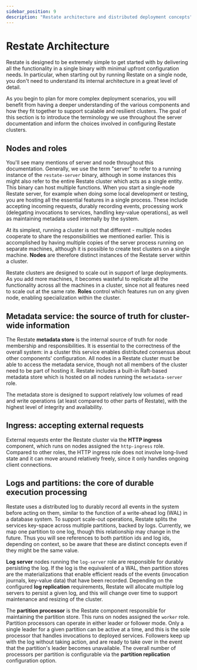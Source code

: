 ```yaml
---
sidebar_position: 9
description: "Restate architecture and distributed deployment concepts"
---
```


# Restate Architecture

Restate is designed to be extremely simple to get started with by delivering all the functionality in a single binary with minimal upfront configuration needs. In particular, when starting out by running Restate on a single node, you don't need to understand its internal architecture in a great level of detail.

As you begin to plan for more complex deployment scenarios, you will benefit from having a deeper understanding of the various components and how they fit together to support scalable and resilient clusters. The goal of this section is to introduce the terminology we use throughout the server documentation and inform the choices involved in configuring Restate clusters.

## Nodes and roles

You'll see many mentions of server and node throughout this documentation. Generally, we use the term "server" to refer to a running instance of the `restate-server` binary, although in some instances this might also refer to the entire Restate cluster which acts as a single entity. This binary can host multiple functions. When you start a single-node Restate server, for example when doing some local development or testing, you are hosting all the essential features in a single process. These include accepting incoming requests, durably recording events, processing work (delegating invocations to services, handling key-value operations), as well as maintaining metadata used internally by the system.

At its simplest, running a cluster is not that different - multiple nodes cooperate to share the responsibilities we mentioned earlier. This is accomplished by having multiple copies of the server process running on separate machines, although it is possible to create test clusters on a single machine. **Nodes** are therefore distinct instances of the Restate server within a cluster.

Restate clusters are designed to scale out in support of large deployments. As you add more machines, it becomes wasteful to replicate all the functionality across all the machines in a cluster, since not all features need to scale out at the same rate. **Roles** control which features run on any given node, enabling specialization within the cluster.

## Metadata service: the source of truth for cluster-wide information

The Restate **metadata store** is the internal source of truth for node membership and responsibilities. It is essential to the correctness of the overall system: in a cluster this service enables distributed consensus about other components' configuration. All nodes in a Restate cluster must be able to access the metadata service, though not all members of the cluster need to be part of hosting it. Restate includes a built-in Raft-based metadata store which is hosted on all nodes running the `metadata-server` role.

The metadata store is designed to support relatively low volumes of read and write operations (at least compared to other parts of Restate), with the highest level of integrity and availability.

## Ingress: accepting external requests

External requests enter the Restate cluster via the **HTTP ingress** component, which runs on nodes assigned the `http-ingress` role. Compared to other roles, the HTTP ingress role does not involve long-lived state and it can move around relatively freely, since it only handles ongoing client connections.

## Logs and partitions: the core of durable execution processing

Restate uses a distributed log to durably record all events in the system before acting on them, similar to the function of a write-ahead log (WAL) in a database system. To support scale-out operations, Restate splits the services key-space across multiple partitions, backed by logs. Currently, we map one partition to one log, though this relationship may change in the future. Thus you will see references to both partition ids and log ids, depending on context, so be aware that these are distinct concepts even if they might be the same value.

**Log server** nodes running the `log-server` role are responsible for durably persisting the log. If the log is the equivalent of a WAL, then partition stores are the materializations that enable efficient reads of the events (invocation journals, key-value data) that have been recorded. Depending on the configured **log replication** requirements, Restate will allocate multiple log servers to persist a given log, and this will change over time to support maintenance and resizing of the cluster.

The **partition processor** is the Restate component responsible for maintaining the partition store. This runs on nodes assigned the `worker` role. Partition processors can operate in either leader or follower mode. Only a single leader for a given partition can be active at a time, and this is the sole processor that handles invocations to deployed services. Followers keep up with the log without taking action, and are ready to take over in the event that the partition's leader becomes unavailable. The overall number of processors per partition is configurable via the **partition replication** configuration option.

<!-- todo(pavel): mention and link to snapshots once we add that section -->
